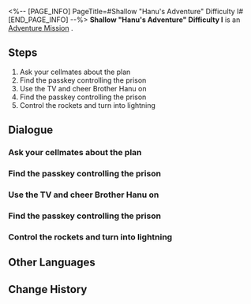 <%-- [PAGE_INFO]
PageTitle=#Shallow "Hanu's Adventure" Difficulty I#
[END_PAGE_INFO] --%>
{{Stub|Dialogue, characters, and location(s)}}
{{Mission Infobox
|id            = 8020222
|title         = 
|image         = Mission Shallow "Hanu's Adventure" Difficulty I.png
|type          = Adventure
|event_name    = 
|chapter       = 
|requirements  = 
|summary       = <!--official mission summary from Fate's Atlas-->
|characters    = <!--characters that appear in this mission-->
|startLocation = <!--location as it intially appears on the mission screen-->
|world         = <!--i.e. Penacony-->
|area          = <!--i.e. A Child's Dream-->
|prev          = 
|next          = 
|exp           = 
|credits       = 
|stellarJade   = 
|other         = 
}}
'''Shallow "Hanu's Adventure" Difficulty I''' is an [[Adventure Mission]]<!--in [world]-->.

==Steps==
# Ask your cellmates about the plan
# Find the passkey controlling the prison
# Use the TV and cheer Brother Hanu on
# Find the passkey controlling the prison
# Control the rockets and turn into lightning

<!--
==Gameplay Notes==

--><!--
==Trial Character==

-->
==Dialogue==
{{Stub Dialogue}}
===Ask your cellmates about the plan===
{{Mission Description|type=adventure|location=<!--to be added-->|Your companions seem to have figured out how to break through the barricade &mdash; Go ask your cellmates.}}
{{Dialogue Start}}
:{{tx}}
{{Dialogue End}}

===Find the passkey controlling the prison===
{{Mission Description|type=adventure|location=<!--to be added-->|update|Brother Hanu must find the passkey that controls the prison's computer, which can unlock the door that blocks the passageway.}}
{{Dialogue Start}}
:{{tx}}
{{Dialogue End}}

===Use the TV and cheer Brother Hanu on===
{{Mission Description|type=adventure|location=<!--to be added-->|update|Brother Hanu needs everyone's help to accomplish this mission... It may sound crazy, but it's actually really effective.<br />Now, face the TV and cheer &mdash; What else is there to do in the dream bubble?}}
{{Dialogue Start}}
:{{tx}}
{{Dialogue End}}

===Find the passkey controlling the prison===
{{Mission Description|type=adventure|location=<!--to be added-->|update|Brother Hanu must find the passkey that controls the prison's computer, which can unlock the door that blocks the passageway.}}
{{Dialogue Start}}
:{{tx}}
{{Dialogue End}}

===Control the rockets and turn into lightning===
{{Mission Description|type=adventure|location=<!--to be added-->|update|Are some places out of reach? Brother Hanu has already found a solution! <br />If you turn into lightning, you'll be able to teleport to any distance with a "swoosh."}}
{{Dialogue Start}}
:{{tx}}
{{Dialogue End}}

==Other Languages==
{{Other Languages
|en   = Shallow "Hanu's Adventure" Difficulty I
|zhs  = 浅层「小小哈努行动」难度I
|zht  = 淺層「小小哈努行動」難度I
|ja   = 表層夢境「ちびっ子ハヌの大作戦」難易度I
|ko   = 얕은 층 「꼬마 하누의 작전」 난이도 I
|es   = Aventura de Hanu superficial, dificultad I
|fr   = Surface : « Aventures de Hanu » difficulté I
|ru   = Верхний мир: Приключения Хану I
|th   = "ปฏิบัติการของลูกพี่ Hanu" ชั้นตื้น ระดับความยาก I
|vi   = Cuộc Phiêu Lưu Của Hanu Tầng Cạn - Độ Khó I
|de   = Seicht „Hanus Abenteuer“ Schwierigkeitsgrad I
|id   = "Petualangan Hanu" yang Dangkal: Tingkat Kesulitan I
|pt   = "Aventuras de Hanu" Raso Dificuldade I
}}

==Change History==
{{Change History|2.0}}
